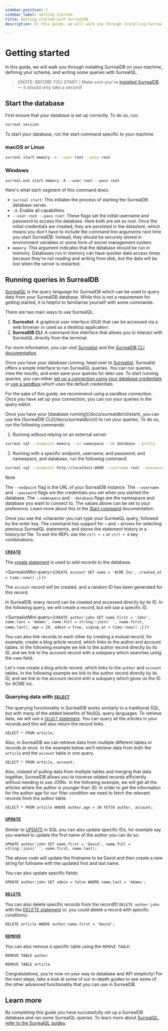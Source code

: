 ```yaml
---
sidebar_position: 1
sidebar_label: Getting started
title: Getting started with SurrealDB
description: In this guide, we will walk you through installing SurrealDB on your machine, defining your schema, and writing some queries with SurrealQL.

---
```



# Getting started

In this guide, we will walk you through installing SurrealDB on your machine, defining your schema, and writing some queries with SurrealQL.


> [!NOTE: BEFORE YOU START ]
> Make sure you’ve [installed SurrealDB](/docs/surrealdb/installation) — it should only take a second!


## Start the database

First ensure that your database is set up correctly. To do so, run:

```bash
surreal version
```
To start your database, run the start command specific to your machine.

### macOS or Linux

```bash
surreal start memory -A --user root --pass root
```
### Windows

```shell
surreal.exe start memory -A --user root --pass root
```

Here's what each segment of this command does:

- `surreal start`: This initiates the process of starting the SurrealDB database server.
- `-A`: Enable all capabilities.
- `--user root --pass root`: These flags set the initial username and password to access the database. Here both are set as root. Once the initial credentials are created, they are persisted in the datastore, which means you don't have to include the command line arguments next time you start SurrealDB. Instead, they should be securely stored in environment variables or some form of secret management system.
- `memory`: This argument indicates that the database should be run in memory. Databases run in memory can have quicker data access times because they're not reading and writing from disk, but the data will be lost when the server is restarted.

## Running queries in SurrealDB

[SurrealQL](/docs/surrealql/) is the query language for SurrealDB which can be used to query data from your SurrealDB database. While this is not a requirement for getting started, it is helpful to familiarise yourself with some commands.

There are two main ways to use SurrealQL:

1. **Surrealist**: A graphical user interface (GUI) that can be accessed via a web browser or used as a desktop application.
2. **SurrealDB CLI**: A command-line interface that allows you to interact with SurrealQL directly from the terminal.

For more information, you can visit [Surrealist](https://Surrealist.app) and the [SurrealDB CLI documentation](/docs/surrealdb/cli/).

<Tabs groupId="running-surrealql">
  <TabItem value="npm" label="Using Surrealist" default>

Once you have your database running, head over to [Surrealist](https://Surrealist.app). Surrealist offers a simple interface to run SurrealQL queries. You can run queries, view the results, and even save your queries for later use. To start running queries, you can either [set up a connection using your database credentials](/docs/surrealist/getting-started#creating-a-connection) or [use a sandbox](/docs/surrealist/getting-started#using-the-sandbox) which uses the default credentials.

For the sake of this guide, we recommend using a sandbox connection. Once you have set up your connection, you can run your queries in the query editor.

</TabItem>
<TabItem value="CLI" label="Using CLI">
Once you have your [database running](/docs/surrealdb/cli/start), you can use the [SurrealDB CLI](/docs/surrealdb/cli/) to run your queries. To do so, run the following commands:

1. Running without relying on an external server

```bash
surreal sql --endpoint memory --ns namespace --db database --pretty
```

2. Running with a specific endpoint, username, and password, and namespace, and database, run the following command:

```bash
surreal sql --endpoint http://localhost:8000 --username root --password root --namespace test --database test
```


> [!NOTE]
> The `--endpoint` flag is the URL of your SurrealDB instance. The `--username` and `--password` flags are the credentials you set when you started the database. The `--namespace` and `--database` flags are the namespace and database you want to connect to. The values above can be set to your preference. Learn more about this in the [Start command](/docs/surrealdb/cli/start) documentation.


Once you see the `>`character you can type your SurrealQL query, followed by the enter key. The command has support for `↑` and `↓` arrows for selecting previous SurrealQL statements, and stores the statement history in a history.txt file. To exit the REPL use the `ctrl + c` or `ctrl + d` key combinations.
</TabItem>
</Tabs>

### [`CREATE`](/docs/surrealql/statements/create)

The [create statement](/docs/surrealql/statements/create) is used to add records to the database.

<SurrealistMini
	query={`CREATE account SET
	name = 'ACME Inc',
	created_at = time::now()
;`}
/>

The `account` record will be created, and a random ID has been generated for this record.

In SurrealDB, every record can be created and accessed directly by its ID. In the following query, we will create a record, but will use a specific ID.

<SurrealistMini
	query={`CREATE author:john SET
	name.first = 'John',
	name.last = 'Adams',
	name.full = string::join(' ', name.first, name.last),
	age = 29,
	admin = true,
	signup_at = time::now()
;`}
/>

You can also link records to each other by creating a mutual record, for example, create a blog article record, which links to the author and account tables. In the following example we link to the author record directly by its ID, and we link to the account record with a subquery which searches using the `name` field.

Let's now create a blog article record, which links to the `author` and `account` tables. In the following example we link to the author record directly by its ID, and we link to the account record with a subquery which gives us the ID for ACME Inc.


<SurrealistMini
url="https://surrealist.app/mini?setup=CREATE+account+SET%0A%09name+%3D+%27ACME+Inc%27%2C%0A%09created_at+%3D+time%3A%3Anow%28%29%0A%3B%0ACREATE+author%3Ajohn+SET%0A%09name.first+%3D+%27John%27%2C%0A%09name.last+%3D+%27Adams%27%2C%0A%09name.full+%3D+string%3A%3Ajoin%28%27+%27%2C+name.first%2C+name.last%29%2C%0A%09age+%3D+29%2C%0A%09admin+%3D+true%2C%0A%09signup_at+%3D+time%3A%3Anow%28%29%0A%3B%0A&query=CREATE+article+SET%0A%09created_at+%3D+time%3A%3Anow%28%29%2C%0A%09author+%3D+author%3Ajohn%2C%0A%09title+%3D+%27Lorem+ipsum+dolor%27%2C%0A%09text+%3D+%27Donec+eleifend%2C+nunc+vitae+commodo+accumsan%2C+mauris+est+fringilla.%27%2C%0A%09account+%3D+%28SELECT+VALUE+id+FROM+account+WHERE+name+%3D+%27ACME+Inc%27+LIMIT+1%29%5B0%5D%0A%3B"
/>

### Querying data with [`SELECT`](/docs/surrealql/statements/select)

The querying functionality in SurrealDB works similarly to a traditional SQL, but with many of the added benefits of NoSQL query languages. To retrieve data, we will use a [`SELECT` statement](/docs/surrealql/statements/select). You can query all the articles in your records and this will also return the record links.

```surql
SELECT * FROM article;
```

Also, in SurrealDB we can retrieve data from multiple different tables or records at once. In the example below we'll retrieve data from both the `article` and the `account` table in one query.

```surql
SELECT * FROM article, account;
```

<SurrealistMini url= "https://surrealist.app/mini?setup=CREATE+account+SET%0A%09name+%3D+%27ACME+Inc%27%2C%0A%09created_at+%3D+time%3A%3Anow%28%29%0A%3B%0ACREATE+author%3Ajohn+SET%0A%09name.first+%3D+%27John%27%2C%0A%09name.last+%3D+%27Adams%27%2C%0A%09name.full+%3D+string%3A%3Ajoin%28%27+%27%2C+name.first%2C+name.last%29%2C%0A%09age+%3D+29%2C%0A%09admin+%3D+true%2C%0A%09signup_at+%3D+time%3A%3Anow%28%29%3B%0A%0ACREATE+article+SET%0A%09created_at+%3D+time%3A%3Anow%28%29%2C%0A%09author+%3D+author%3Ajohn%2C%0A%09title+%3D+%27Lorem+ipsum+dolor%27%2C%0A%09text+%3D+%27Donec+eleifend%2C+nunc+vitae+commodo+accumsan%2C+mauris+est+fringilla.%27%2C%0A%09account+%3D+%28SELECT+VALUE+id+FROM+account+WHERE+name+%3D+%27ACME+Inc%27+LIMIT+1%29%5B0%5D%0A%3B%0A%0A&query=SELECT+*+FROM+article%2C+account%3B" />

Also, instead of pulling data from multiple tables and merging that data together, SurrealDB allows you to traverse related records efficiently without needing to use JOINs. In the following example, we will get all the articles where the author is younger than 30. In order to get the information for the author age for our filter condition we need to fetch the relevant records from the author table.

```surql
SELECT * FROM article WHERE author.age < 30 FETCH author, account;
```
<SurrealistMini url="https://surrealist.app/mini?setup=CREATE+account+SET%0A%09name+%3D+%27ACME+Inc%27%2C%0A%09created_at+%3D+time%3A%3Anow%28%29%0A%3B%0ACREATE+author%3Ajohn+SET%0A%09name.first+%3D+%27John%27%2C%0A%09name.last+%3D+%27Adams%27%2C%0A%09name.full+%3D+string%3A%3Ajoin%28%27+%27%2C+name.first%2C+name.last%29%2C%0A%09age+%3D+29%2C%0A%09admin+%3D+true%2C%0A%09signup_at+%3D+time%3A%3Anow%28%29%3B%0A%0ACREATE+article+SET%0A%09created_at+%3D+time%3A%3Anow%28%29%2C%0A%09author+%3D+author%3Ajohn%2C%0A%09title+%3D+%27Lorem+ipsum+dolor%27%2C%0A%09text+%3D+%27Donec+eleifend%2C+nunc+vitae+commodo+accumsan%2C+mauris+est+fringilla.%27%2C%0A%09account+%3D+%28SELECT+VALUE+id+FROM+account+WHERE+name+%3D+%27ACME+Inc%27+LIMIT+1%29%5B0%5D%0A%3B%0A&query=SELECT+*+FROM+article+WHERE+author.age+%3C+30+FETCH+author%2C+account%3B" />

### [`UPDATE`](/docs/surrealql/statements/update)

Similar to [UPDATE](/docs/surrealql/statements/update) in SQL you can also update specific IDs, for example say you wanted to update the first name of the author you can do so:

```surql
UPDATE author:john SET name.first = 'David', name.full = string::join(' ', name.first, name.last);
```

<SurrealistMini url="https://surrealist.app/mini?setup=CREATE+author%3Ajohn+SET%0A%09name.first+%3D+%27John%27%2C%0A%09name.last+%3D+%27Adams%27%2C%0A%09name.full+%3D+string%3A%3Ajoin%28%27+%27%2C+name.first%2C+name.last%29%2C%0A%09age+%3D+29%2C%0A%09admin+%3D+true%2C%0A%09signup_at+%3D+time%3A%3Anow%28%29%3B%0A%0ACREATE+article+SET%0A%09created_at+%3D+time%3A%3Anow%28%29%2C%0A%09author+%3D+author%3Ajohn%2C%0A%09title+%3D+%27Lorem+ipsum+dolor%27%2C%0A%09text+%3D+%27Donec+eleifend%2C+nunc+vitae+commodo+accumsan%2C+mauris+est+fringilla.%27%2C%0A%09account+%3D+%28SELECT+VALUE+id+FROM+account+WHERE+name+%3D+%27ACME+Inc%27+LIMIT+1%29%5B0%5D%0A%3B&query=UPDATE+author%3Ajohn+SET+name.first+%3D+%27David%27%2C+name.full+%3D+string%3A%3Ajoin%28%27+%27%2C+name.first%2C+name.last%29%3B"/>

The above code will update the firstname to be David and then create a new string for fullname with the updated first and last name.

You can also update specific fields:

```surql
UPDATE author:john SET admin = false WHERE name.last = 'Adams';
```

### [`DELETE`](/docs/surrealql/statements/delete)

You can also delete specific records from the recordID `DELETE author:john` with the [DELETE statement](/docs/surrealql/statements/delete) or, you could delete a record with specific conditions:

```surql
DELETE article WHERE author.name.first = 'David';
```

### [`REMOVE`](/docs/surrealql/statements/remove)

You can also remove a specific table using the `REMOVE TABLE`:

```surql
REMOVE TABLE author
```

```surql
REMOVE TABLE article
```

Congratulations, you’re now on your way to database and API simplicity! For the next steps, take a look at some of our in-depth guides to see some of the other advanced functionality that you can use in SurrealDB.

## Learn more

By completing this guide you have successfully set up a SurrealDB database and ran some SurrealQL queries. To learn more about [SurrealQL, refer to the SurrealQL guides](/docs/surrealql).
